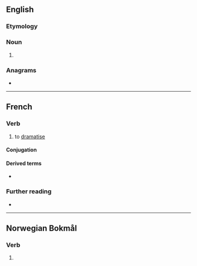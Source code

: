 ==English==

===Etymology===
{{suffix|en|dramatise|er|id2=agent noun}}

===Noun===
{{en-noun}}

# {{alt form|dramatizer|lang=en}}

===Anagrams===
* {{anagrams|en|a=aadeimrrst|Ameritards}}

----

==French==

===Verb===
{{fr-verb}}

# to [[dramatise]]

====Conjugation====
{{fr-conj-auto}}

====Derived terms====
* {{l|fr|dramatisation}}

===Further reading===
* {{R:TLFi}}

----

==Norwegian Bokmål==

===Verb===
{{nb-verb-form}}

# {{imperative of|dramatisere|lang=nb}}